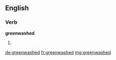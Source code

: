 ==English==

===Verb===
'''greenwashed'''

# {{past of|[[greenwash]]}}

[[de:greenwashed]]
[[fr:greenwashed]]
[[mg:greenwashed]]